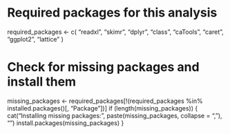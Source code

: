 # Required packages for this analysis
required_packages <- c(
  "readxl",
  "skimr",
  "dplyr",
  "class",
  "caTools",
  "caret",
  "ggplot2",
  "lattice"
)

# Check for missing packages and install them
missing_packages <-
  required_packages[!(required_packages %in% installed.packages()[, "Package"])]
if (length(missing_packages)) {
  cat("Installing missing packages:",
      paste(missing_packages, collapse = ", "), "\n")
  install.packages(missing_packages)
}